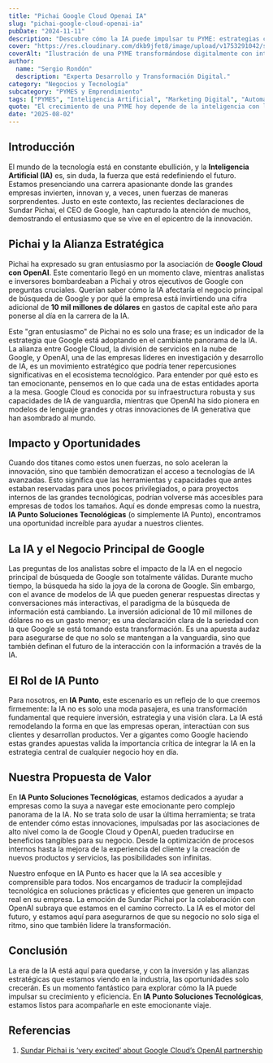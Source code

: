 ```yaml
---
title: "Pichai Google Cloud Openai IA"
slug: "pichai-google-cloud-openai-ia"
pubDate: "2024-11-11"
description: "Descubre cómo la IA puede impulsar tu PYME: estrategias concretas de marketing, automatización y datos para aumentar ventas."
cover: "https://res.cloudinary.com/dkb9jfet8/image/upload/v1753291042/small-business_kk56r6.jpg"
coverAlt: "Ilustración de una PYME transformándose digitalmente con inteligencia artificial."
author:
  name: "Sergio Rondón"
  description: "Experta Desarrollo y Transformación Digital."
category: "Negocios y Tecnología"
subcategory: "PYMES y Emprendimiento"
tags: ["PYMES", "Inteligencia Artificial", "Marketing Digital", "Automatización", "Ventas"]
quote: "El crecimiento de una PYME hoy depende de la inteligencia con la que se aplican datos, IA y estrategia. — Sergio Rondón"
date: "2025-08-02"
---
```




<h2 id="introduccion">Introducción</h2>

El mundo de la tecnología está en constante ebullición, y la <strong>Inteligencia Artificial (IA)</strong> es, sin duda, la fuerza que está redefiniendo el futuro. Estamos presenciando una carrera apasionante donde las grandes empresas invierten, innovan y, a veces, unen fuerzas de maneras sorprendentes. Justo en este contexto, las recientes declaraciones de Sundar Pichai, el CEO de Google, han capturado la atención de muchos, demostrando el entusiasmo que se vive en el epicentro de la innovación.

<h2 id="pichai-y-la-alianza-estrategica">Pichai y la Alianza Estratégica</h2>

Pichai ha expresado su gran entusiasmo por la asociación de <strong>Google Cloud con OpenAI</strong>. Este comentario llegó en un momento clave, mientras analistas e inversores bombardeaban a Pichai y otros ejecutivos de Google con preguntas cruciales. Querían saber cómo la IA afectaría el negocio principal de búsqueda de Google y por qué la empresa está invirtiendo una cifra adicional de <strong>10 mil millones de dólares</strong> en gastos de capital este año para ponerse al día en la carrera de la IA.

Este "gran entusiasmo" de Pichai no es solo una frase; es un indicador de la estrategia que Google está adoptando en el cambiante panorama de la IA. La alianza entre Google Cloud, la división de servicios en la nube de Google, y OpenAI, una de las empresas líderes en investigación y desarrollo de IA, es un movimiento estratégico que podría tener repercusiones significativas en el ecosistema tecnológico. Para entender por qué esto es tan emocionante, pensemos en lo que cada una de estas entidades aporta a la mesa. Google Cloud es conocida por su infraestructura robusta y sus capacidades de IA de vanguardia, mientras que OpenAI ha sido pionera en modelos de lenguaje grandes y otras innovaciones de IA generativa que han asombrado al mundo.

<h2 id="impacto-y-oportunidades">Impacto y Oportunidades</h2>

Cuando dos titanes como estos unen fuerzas, no solo aceleran la innovación, sino que también democratizan el acceso a tecnologías de IA avanzadas. Esto significa que las herramientas y capacidades que antes estaban reservadas para unos pocos privilegiados, o para proyectos internos de las grandes tecnológicas, podrían volverse más accesibles para empresas de todos los tamaños. Aquí es donde empresas como la nuestra, <strong>IA Punto Soluciones Tecnológicas</strong> (o simplemente IA Punto), encontramos una oportunidad increíble para ayudar a nuestros clientes.

<h2 id="la-ia-y-el-negocio-principal-de-google">La IA y el Negocio Principal de Google</h2>

Las preguntas de los analistas sobre el impacto de la IA en el negocio principal de búsqueda de Google son totalmente válidas. Durante mucho tiempo, la búsqueda ha sido la joya de la corona de Google. Sin embargo, con el avance de modelos de IA que pueden generar respuestas directas y conversaciones más interactivas, el paradigma de la búsqueda de información está cambiando. La inversión adicional de 10 mil millones de dólares no es un gasto menor; es una declaración clara de la seriedad con la que Google se está tomando esta transformación. Es una apuesta audaz para asegurarse de que no solo se mantengan a la vanguardia, sino que también definan el futuro de la interacción con la información a través de la IA.

<h2 id="el-rol-de-ia-punto">El Rol de IA Punto</h2>

Para nosotros, en <strong>IA Punto</strong>, este escenario es un reflejo de lo que creemos firmemente: la IA no es solo una moda pasajera, es una transformación fundamental que requiere inversión, estrategia y una visión clara. La IA está remodelando la forma en que las empresas operan, interactúan con sus clientes y desarrollan productos. Ver a gigantes como Google haciendo estas grandes apuestas valida la importancia crítica de integrar la IA en la estrategia central de cualquier negocio hoy en día.

<h2 id="nuestra-propuesta-de-valor">Nuestra Propuesta de Valor</h2>

En <strong>IA Punto Soluciones Tecnológicas</strong>, estamos dedicados a ayudar a empresas como la suya a navegar este emocionante pero complejo panorama de la IA. No se trata solo de usar la última herramienta; se trata de entender cómo estas innovaciones, impulsadas por las asociaciones de alto nivel como la de Google Cloud y OpenAI, pueden traducirse en beneficios tangibles para su negocio. Desde la optimización de procesos internos hasta la mejora de la experiencia del cliente y la creación de nuevos productos y servicios, las posibilidades son infinitas.

Nuestro enfoque en IA Punto es hacer que la IA sea accesible y comprensible para todos. Nos encargamos de traducir la complejidad tecnológica en soluciones prácticas y eficientes que generen un impacto real en su empresa. La emoción de Sundar Pichai por la colaboración con OpenAI subraya que estamos en el camino correcto. La IA es el motor del futuro, y estamos aquí para asegurarnos de que su negocio no solo siga el ritmo, sino que también lidere la transformación.

<h2 id="conclusion">Conclusión</h2>

La era de la IA está aquí para quedarse, y con la inversión y las alianzas estratégicas que estamos viendo en la industria, las oportunidades solo crecerán. Es un momento fantástico para explorar cómo la IA puede impulsar su crecimiento y eficiencia. En <strong>IA Punto Soluciones Tecnológicas</strong>, estamos listos para acompañarle en este emocionante viaje.

<h2 id="referencias">Referencias</h2>

1.  <a href="https://techcrunch.com/2025/07/23/sundar-pichai-is-very-excited-about-google-clouds-openai-partnership/" target="_blank" rel="noopener noreferrer">Sundar Pichai is ‘very excited’ about Google Cloud’s OpenAI partnership</a>


